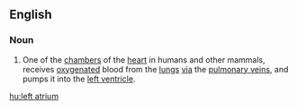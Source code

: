 ==English==
{{wikipedia}}

===Noun===
{{en-noun|sg=[[left]] [[atrium]]}}

# One of the [[chamber]]s of the [[heart]] in humans and other mammals, receives [[oxygenated]] blood from the [[lung]]s [[via]] the [[pulmonary vein]]s, and pumps it into the [[left ventricle]].

[[hu:left atrium]]